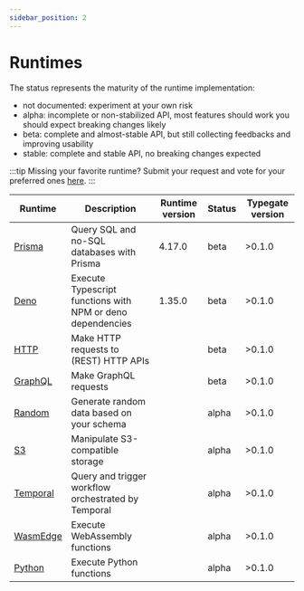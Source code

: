 ```yaml
---
sidebar_position: 2
---
```


# Runtimes

The status represents the maturity of the runtime implementation:

- not documented: experiment at your own risk
- alpha: incomplete or non-stabilized API, most features should work you should expect breaking changes likely
- beta: complete and almost-stable API, but still collecting feedbacks and improving usability
- stable: complete and stable API, no breaking changes expected

:::tip Missing your favorite runtime?
Submit your request and vote for your preferred ones [here](https://github.com/metatypedev/metatype/discussions/305).
:::

| Runtime                         | Description                                                | Runtime version | Status | Typegate version |
| ------------------------------- | ---------------------------------------------------------- | --------------- | ------ | ---------------- |
| [Prisma](./runtimes/prisma)     | Query SQL and no-SQL databases with Prisma                 | 4.17.0          | beta   | >0.1.0           |
| [Deno](./runtimes/deno)         | Execute Typescript functions with NPM or deno dependencies | 1.35.0          | beta   | >0.1.0           |
| [HTTP](./runtimes/http)         | Make HTTP requests to (REST) HTTP APIs                     |                 | beta   | >0.1.0           |
| [GraphQL](./runtimes/graphql)   | Make GraphQL requests                                      |                 | beta   | >0.1.0           |
| [Random](./runtimes/random)     | Generate random data based on your schema                  |                 | alpha  | >0.1.0           |
| [S3](./runtimes/s3)             | Manipulate S3-compatible storage                           |                 | alpha  | >0.1.0           |
| [Temporal](./runtimes/temporal) | Query and trigger workflow orchestrated by Temporal        |                 | alpha  | >0.1.0           |
| [WasmEdge](./runtimes/wasmedge) | Execute WebAssembly functions                              |                 | alpha  | >0.1.0           |
| [Python](./runtimes/python)     | Execute Python functions                                   |                 | alpha  | >0.1.0           |
